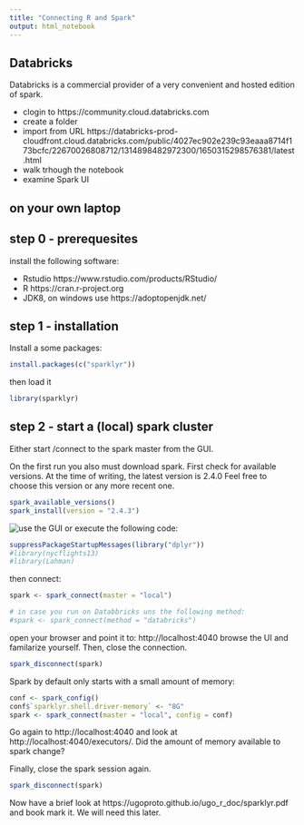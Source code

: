 ```yaml
---
title: "Connecting R and Spark"
output: html_notebook
---
```



## Databricks 

Databricks is a commercial provider of a very convenient and hosted edition of spark.

- clogin to https://community.cloud.databricks.com
- create a folder
- import from URL https://databricks-prod-cloudfront.cloud.databricks.com/public/4027ec902e239c93eaaa8714f173bcfc/22670026808712/1314898482972300/1650315298576381/latest.html
- walk trhough the notebook
- examine Spark UI

## on your own laptop

## step 0 - prerequesites
install the following software:

- Rstudio https://www.rstudio.com/products/RStudio/
- R https://cran.r-project.org
- JDK8, on windows use https://adoptopenjdk.net/

## step 1 - installation

Install a some packages:

```r
install.packages(c("sparklyr"))
```

then load it
```r
library(sparklyr)
```

## step 2 - start a (local) spark cluster
Either start /connect to the spark master from the GUI.

On the first run you also must download spark. First check for available versions. At the time of writing, the latest version is $2.4.0$ Feel free to choose this version or any more recent one.

```r
spark_available_versions()
spark_install(version = "2.4.3")
```
![use the GUI](img/startingSpark.png) or execute the following code:

```r
suppressPackageStartupMessages(library("dplyr"))
#library(nycflights13)
#library(Lahman)
```

then connect:

```r
spark <- spark_connect(master = "local")

# in case you run on Databbricks uns the following method:
#spark <- spark_connect(method = "databricks")
```

open your browser and point it to: http://localhost:4040 browse the UI and familarize yourself.
Then, close the connection.

```r
spark_disconnect(spark)
```

Spark by default only starts with a small amount of memory:

```r
conf <- spark_config()
conf$`sparklyr.shell.driver-memory` <- "8G"
spark <- spark_connect(master = "local", config = conf)
```

Go again to http://localhost:4040 and look at http://localhost:4040/executors/. Did the amount of memory available to spark change?

Finally, close the spark session again.
```r
spark_disconnect(spark)
```
Now have a brief look at https://ugoproto.github.io/ugo_r_doc/sparklyr.pdf and book mark it. We will need this later.